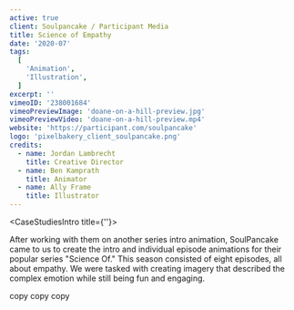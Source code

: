 ```yaml
---
active: true
client: Soulpancake / Participant Media
title: Science of Empathy
date: '2020-07'
tags:
  [
    'Animation',
    'Illustration',
  ]
excerpt: ''
vimeoID: '238001684'
vimeoPreviewImage: 'doane-on-a-hill-preview.jpg'
vimeoPreviewVideo: 'doane-on-a-hill-preview.mp4'
website: 'https://participant.com/soulpancake'
logo: 'pixelbakery_client_soulpancake.png'
credits:
  - name: Jordan Lambrecht
    title: Creative Director
  - name: Ben Kamprath
    title: Animator
  - name: Ally Frame
    title: Illustrator
---
```


<CaseStudiesIntro title={''}>

After working with them on another series intro animation, SoulPancake came to us to create the intro and individual episode animations for their popular series "Science Of." This season consisted of eight episodes, all about empathy. We were tasked with creating imagery that described the complex emotion while still being fun and engaging.

</CaseStudiesIntro>
<CaseStudiesTags/>
<CaseStudiesDescription textColor={'cream'} bgColor={'pink-light'} headerColor={'pink'} header={'Process'}>

copy copy copy

</CaseStudiesDescription>